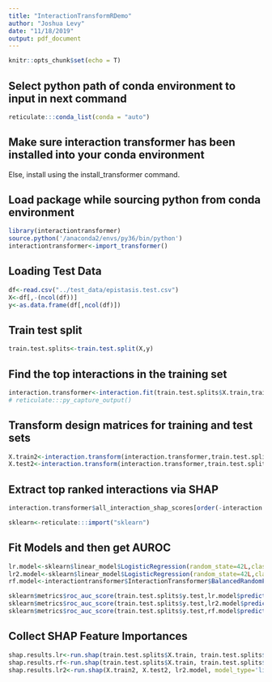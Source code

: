 ```yaml
---
title: "InteractionTransformRDemo"
author: "Joshua Levy"
date: "11/18/2019"
output: pdf_document
---
```


```r
knitr::opts_chunk$set(echo = T)
```

## Select python path of conda environment to input in next command
```r
reticulate:::conda_list(conda = "auto")
```

## Make sure interaction transformer has been installed into your conda environment
Else, install using the install_transformer command.

## Load package while sourcing python from conda environment
```r
library(interactiontransformer)
source.python('/anaconda2/envs/py36/bin/python')
interactiontransformer<-import_transformer()
```


## Loading Test Data

```r
df<-read.csv("../test_data/epistasis.test.csv")
X<-df[,-(ncol(df))]
y<-as.data.frame(df[,ncol(df)])
```

## Train test split

```r
train.test.splits<-train.test.split(X,y)
```

## Find the top interactions in the training set

```r
interaction.transformer<-interaction.fit(train.test.splits$X.train,train.test.splits$y.train,max_train_test_samples = 1000L, mode_interaction_extract = sqrt(ncol(train.test.splits$X.train)))
# reticulate:::py_capture_output()
```
## Transform design matrices for training and test sets

```r
X.train2<-interaction.transform(interaction.transformer,train.test.splits$X.train)
X.test2<-interaction.transform(interaction.transformer,train.test.splits$X.test)
```

## Extract top ranked interactions via SHAP

```r
interaction.transformer$all_interaction_shap_scores[order(-interaction.transformer$all_interaction_shap_scores[3]),][1:10,]
```

```r
sklearn<-reticulate:::import("sklearn")
```

## Fit Models and then get AUROC

```r
lr.model<-sklearn$linear_model$LogisticRegression(random_state=42L,class_weight='balanced')$fit(train.test.splits$X.train,train.test.splits$y.train)
lr2.model<-sklearn$linear_model$LogisticRegression(random_state=42L,class_weight='balanced')$fit(X.train2,train.test.splits$y.train)
rf.model<-interactiontransformer$InteractionTransformer$BalancedRandomForestClassifier(random_state=42L)$fit(train.test.splits$X.train,train.test.splits$y.train)

sklearn$metrics$roc_auc_score(train.test.splits$y.test,lr.model$predict_proba(train.test.splits$X.test)[,2])
sklearn$metrics$roc_auc_score(train.test.splits$y.test,lr2.model$predict_proba(X.test2)[,2])
sklearn$metrics$roc_auc_score(train.test.splits$y.test,rf.model$predict_proba(train.test.splits$X.test)[,2])
```

## Collect SHAP Feature Importances

```r
shap.results.lr<-run.shap(train.test.splits$X.train, train.test.splits$X.test, lr.model, model_type='linear', savefile='../test_data/epistasis.lr.shap.png')
shap.results.rf<-run.shap(train.test.splits$X.train, train.test.splits$X.test, rf.model, model_type='tree', savefile='../test_data/epistasis.rf.shap.png')
shap.results.lr2<-run.shap(X.train2, X.test2, lr2.model, model_type='linear', savefile='../test_data/epistasis.lr2.shap.png')
```





